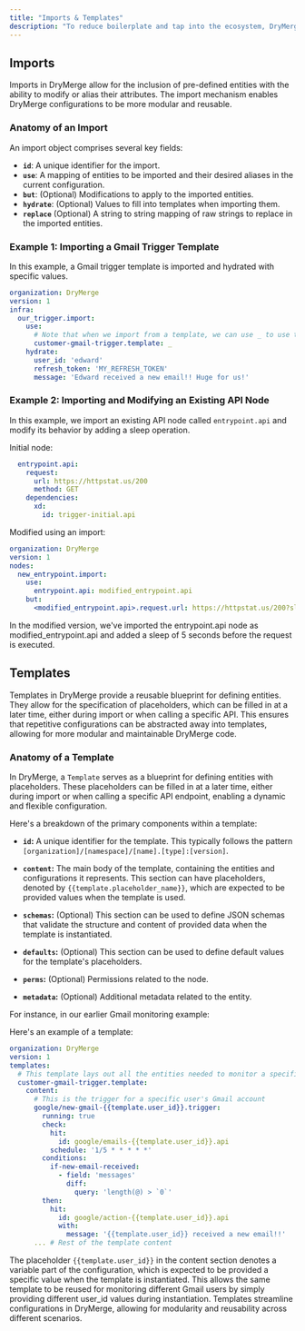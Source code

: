 ```yaml
---
title: "Imports & Templates"
description: "To reduce boilerplate and tap into the ecosystem, DryMerge supports importing external entities with modifications you'd like to make applied to them. Furthermore, DryMerge supports the definition of `templates`, which can either be imported or called via an API to programmatically generate entities without defining redundant YAML."
---
```


## Imports

Imports in DryMerge allow for the inclusion of pre-defined entities with the ability to modify or alias their attributes. The import mechanism enables DryMerge configurations to be more modular and reusable.

### Anatomy of an Import

An import object comprises several key fields:

- **`id`**: A unique identifier for the import.
- **`use`**: A mapping of entities to be imported and their desired aliases in the current configuration.
- **`but`**: (Optional) Modifications to apply to the imported entities.
- **`hydrate`**: (Optional) Values to fill into templates when importing them.
- **`replace`** (Optional) A string to string mapping of raw strings to replace in the imported entities.

### Example 1: Importing a Gmail Trigger Template

In this example, a Gmail trigger template is imported and hydrated with specific values.

```yaml
organization: DryMerge
version: 1
infra:
  our_trigger.import:
    use:
      # Note that when we import from a template, we can use _ to use the template's provided name instead of a new alias.
      customer-gmail-trigger.template: _
    hydrate:
      user_id: 'edward'
      refresh_token: 'MY_REFRESH_TOKEN'
      message: 'Edward received a new email!! Huge for us!'
```
### Example 2: Importing and Modifying an Existing API Node

In this example, we import an existing API node called `entrypoint.api` and modify its behavior by adding a sleep operation.

Initial node:
```yaml
  entrypoint.api:
    request:
      url: https://httpstat.us/200
      method: GET
    dependencies:
      xd:
        id: trigger-initial.api
```


Modified using an import:
```yaml
organization: DryMerge
version: 1
nodes:
  new_entrypoint.import:
    use:
      entrypoint.api: modified_entrypoint.api
    but:
      <modified_entrypoint.api>.request.url: https://httpstat.us/200?sleep=5000  # Add a sleep of 5 seconds before the request
```

In the modified version, we've imported the entrypoint.api node as modified_entrypoint.api and added a sleep of 5 seconds before the request is executed.

## Templates

Templates in DryMerge provide a reusable blueprint for defining entities. They allow for the specification of placeholders, which can be filled in at a later time, either during import or when calling a specific API. This ensures that repetitive configurations can be abstracted away into templates, allowing for more modular and maintainable DryMerge code.

### Anatomy of a Template

In DryMerge, a `Template` serves as a blueprint for defining entities with placeholders. These placeholders can be filled in at a later time, either during import or when calling a specific API endpoint, enabling a dynamic and flexible configuration.

Here's a breakdown of the primary components within a template:

- **`id`:** A unique identifier for the template. This typically follows the pattern `[organization]/[namespace]/[name].[type]:[version]`.

- **`content`:** The main body of the template, containing the entities and configurations it represents. This section can have placeholders, denoted by `{{template.placeholder_name}}`, which are expected to be provided values when the template is used.

- **`schemas`:** (Optional) This section can be used to define JSON schemas that validate the structure and content of provided data when the template is instantiated.

- **`defaults`:** (Optional) This section can be used to define default values for the template's placeholders.

- **`perms`:** (Optional) Permissions related to the node.

- **`metadata`:** (Optional) Additional metadata related to the entity.

For instance, in our earlier Gmail monitoring example:


Here's an example of a template:

```yaml
organization: DryMerge
version: 1
templates:
  # This template lays out all the entities needed to monitor a specific user's Gmail account and trigger an action when they receive a new email.
  customer-gmail-trigger.template:
    content:
      # This is the trigger for a specific user's Gmail account
      google/new-gmail-{{template.user_id}}.trigger:
        running: true
        check:
          hit:
            id: google/emails-{{template.user_id}}.api
          schedule: '1/5 * * * * *'
        conditions:
          if-new-email-received:
            - field: 'messages'
              diff:
                query: 'length(@) > `0`'
        then:
          hit:
            id: google/action-{{template.user_id}}.api
            with:
              message: '{{template.user_id}} received a new email!!'
      ... # Rest of the template content
```

The placeholder `{{template.user_id}}` in the content section denotes a variable part of the configuration, which is expected to be provided a specific value when the template is instantiated. This allows the same template to be reused for monitoring different Gmail users by simply providing different user_id values during instantiation. Templates streamline configurations in DryMerge, allowing for modularity and reusability across different scenarios.